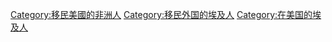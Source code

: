[[Category:移民美國的非洲人|Category:移民美國的非洲人]]
[[Category:移民外国的埃及人|Category:移民外国的埃及人]]
[[Category:在美国的埃及人|Category:在美国的埃及人]]